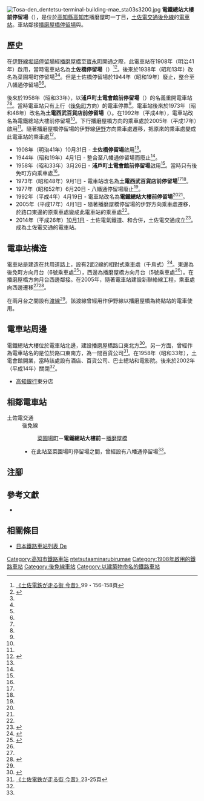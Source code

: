 {{Infobox station
|公司色 = #3399cc
|站名 = 電鐵總站大樓前
|圖片 = Tosa-den dentetsu-terminal-building-mae sta02n3872.jpg
|圖片說明 = 後免町方向月台上設有電車停靠中
|日文原名 = デンテツターミナルビル前
|平假名 = デンテツターミナルビルまえ
|羅馬拼音 = Dentetsu Terminal Building-mae
|副站名 = 
|所在地 = {{JPN}}[[高知縣|高知縣]][[高知市|高知市]]播磨屋町一丁目
|座標 = {{coord|33|33|33.98|N|133|32|38.63|E|type:railwaystation_region:JP-24|display=inline,title}}
|車站構造 = [[地面車站|地面車站]]
|月台配置 = 2面2線
|啟用年月日 = 1908年（明治41年）10月31日*
|廢站年月日 = 
|乘客人數 = 
|上下車人次 = 
|統計年度 = 
|轉車 = [[播磨屋橋停留場|播磨屋橋停留場]]（[[棧橋線|棧橋線]]）
|全寬備註 = * 在1944年一度廢止，於1958年再次啟用
|adjacent = {{Adjacent stations|system=土佐電交通|line=後免線|left=菜園場町|right=播磨屋橋|note-left=0.5km|note-mid=距離[[後免町站|後免町]]10.8km|note-right=0.1km}}
}}
[[File:Tosa-den_dentetsu-terminal-building-mae_sta03s3200.jpg|thumb]]
'''電鐵總站大樓前停留場'''（{{jpn|j=デンテツターミナルビル前停留場|hg=デンテツターミナルビルまえていりゅうじょう|rm=Dentetsutāminarubiru mae teiryūjō|f=y}}），是位於[[高知縣|高知縣]][[高知市|高知市]]播磨屋町一丁目，[[土佐電交通|土佐電交通]][[後免線|後免線]]的[[電車站|電車站]]。車站鄰接[[播磨屋橋停留場|播磨屋橋停留場]]與{{Translink|ja|はりまや交差点|播磨屋橋路口}}。

== 歷史 ==
在[[伊野線|伊野線]][[堀詰停留場|堀詰停留場]]經[[播磨屋橋停留場|播磨屋橋]]至[[寶永町停留場|寶永町]]開通之際，此電車站在1908年（明治41年）啟用，當時電車站名為'''土佐橋停留場'''（{{jpn|j=土佐橋停留場|hg=とさばしていりゅうじょう}}）<ref name=konjaku2>[[#konjaku|《土佐電鉄が走る街 今昔》]]99・156-158頁</ref><ref name=chizu60>{{Cite book|author=[[今尾惠介|今尾惠介]]（監修） |title={{Translink|ja|日本鉄道旅行地図帳|日本鐵道旅行地圖帳}} |publisher=[[新潮社|新潮社]] |volume=11 中国四国 |year=2009 |isbn=978-4-10-790029-6 |page=60|language=ja}}</ref>。後來於1938年（昭和13年）改名為菜園場町停留場<ref name=konjaku2/><ref name=chizu60/>。但是土佐橋停留場於1944年（昭和19年）廢止，整合至八幡通停留場<ref name=chizu60/><ref name=konjaku2/>。

後來於1958年（昭和33年），以'''浦戶町土電會館前停留場'''（{{jpn|j=浦戸町土電会館前停留場|hg=うらどまちとでんかいかんまえていりゅうじょう}}）的名義重開電車站<ref name=chizu60/><ref name=konjaku2/>。當時電車站只有上行（[[後免町站|後免町]]方向）的電車停靠<ref name=konjaku2/>。電車站後來於1973年（昭和48年）改名為'''土電西武百貨店前停留場'''（{{jpn|j=とでん西武百貨店前停留場|hg=とでんせいぶひゃっかてんまえていりゅうじょう}}）。在1992年（平成4年），電車站改名為電鐵總站大樓前停留場<ref name=chizu60/>。下行播磨屋橋方向的乘車處於2005年（平成17年）啟用<ref name=konjaku2/>。隨著播磨屋橋停留場的伊野線[[伊野停留場|伊野]]方向乘車處遷移，把原來的乘車處變成此電車站的乘車處<ref name=hattori>{{Cite book|author=服部重敬（編著） |title=路面電車新時代 LRTへの軌跡 |year=2006 |publisher={{Translink|ja|山海堂 (出版社)|山海堂 (出版社)|山海堂}} |isbn=4-381-01816-8 |page=296・306頁|language=ja}}</ref>。

* 1908年（明治41年）10月31日 - {{Translink|ja|土佐電気鉄道|土佐電氣鐵道}}'''土佐橋停留場'''啟用<ref name=chizu60/>。
* 1944年（昭和19年）4月1日 - 整合至八幡通停留場而廢止<ref name=chizu60/>。
* 1958年（昭和33年）3月26日 - '''浦戶町土電會館前停留場'''啟用<ref name=chizu60/>。當時只有後免町方向乘車處<ref name=konjaku2/>。
* 1973年（昭和48年）9月1日 - 電車站改名為'''土電西武百貨店前停留場'''<ref name=chizu60/><ref name=konjaku2/>。
* 1977年（昭和52年）6月20日 - 八幡通停留場廢止<ref name=chizu60/>。
* 1992年（平成4年）4月19日 - 電車站改名為'''電鐵總站大樓前停留場'''<ref name=chizu60/><ref name=hattori/>。
* 2005年（平成17年）4月1日 - 隨著播磨屋橋停留場的伊野方向乘車處遷移，於路口東邊的原乘車處變成此電車站的乘車處<ref name=hattori/>。
* 2014年（平成26年）[[10月1日|10月1日]] - 土佐電氣鐵道、{{Translink|ja|高知県交通|高知縣交通}}和{{Translink|ja|土佐電ドリームサービス|土佐電Dream Service}}合併，土佐電交通成立<ref>{{Cite news |title=とさでん交通：「再出発」 「便利な市民の足に」高知で設立式 新デザインの車両披露 |newspaper=[[毎日新聞|毎日新聞]] |date=2014-10-02 |author=上野宏人 |publisher=毎日新聞社|language=ja}}</ref>。成為土佐電交通的電車站。

== 電車站構造 ==
電車站是建造在共用道路上，設有2面2線的相對式乘車處（千鳥式）<ref name=line>{{Cite book|author=川島令三 |authorlink=川島令三 |title=四国・九州ライン 全線・全駅・全配線 |year=2013 |publisher=[[講談社|講談社]] |series=【図説】 日本の鉄道 |isbn=978-4-06-295161-6 |volume=第2巻 四国西部エリア |pages=38・92頁|language=ja}}</ref>。東邊為後免町方向月台（6號乘車處<ref name="platNum">{{Cite web |url=http://www.tosaden.co.jp/train/annai.php |title=電車のご利用方法 |accessdate=2017-06-09 |date=2015-07-15 |publisher=とさでん交通|language=ja}}</ref>），西邊為播磨屋橋方向月台（5號乘車處<ref name="platNum" />）。在播磨屋橋方向月台西邊鄰接{{Translink|ja|はりまや交差点|播磨屋橋路口}}。在2005年，隨著電車站建設新聯絡線工程，乘車處向西邊遷移<ref name=hattori/><ref name=jijo>{{Cite book|author=川島令三 |title={{Translink|ja|全国鉄道事情大研究|全國鐵道事情大研究}} |year=2007 |publisher={{Translink|ja|草思社}} |isbn=978-4-7942-1615-1 |volume=四國篇 |page=292|language=ja}}</ref>。

在兩月台之間設有[[渡線|渡線]]<ref name=line/>。該渡線曾經用作伊野線以播磨屋橋為終點站的電車使用。
{{車站配線圖|image=Tosa-den Harimayabashi station track map.svg
|title = 電鐵總站大樓前停留場附近的配線略圖
|width=180px
|left = [[伊野線|伊野線]]<br/>[[伊野停留場|伊野]]方向
|right = [[後免線|後免線]]<br/>[[後免町站|後免町]]方向
|up = [[棧橋線|棧橋線]]（站前線） [[高知站|高知站前]]方向
|down = 棧橋線 [[棧橋通五丁目停留場|棧橋通五丁目]]方向
|source = 服部重敬 編著《路面電車新時代》山海堂，2006年，295頁
|note = <small>H : [[播磨屋橋停留場|播磨屋橋停留場]]、D :電鐵總站大樓前停留場</small>
|legend = mono}}

== 電車站周邊 ==
{{See also|播磨屋橋停留場|播磨屋橋}}
電鐵總站大樓位於電車站北邊，建設播磨屋橋路口東北方<ref>{{Cite web |url=http://www.tosaden.co.jp/service/fudousan/dentetsu-terminal.php |title=デンテツ・ターミナルビル |accessdate=2017-06-09 |date=2017-05-16 |publisher=とさでん交通|language=ja}}</ref>。另一方面，曾經作為電車站名的{{Translink|ja|とでん西武|土電西武}}是位於路口東南方，為一間百貨公司<ref name=konjaku>[[#konjaku|《土佐電鉄が走る街 今昔》]]23-25頁</ref>。在1958年（昭和33年），土電會館開業，當時該處設有酒店、百貨公司、巴士總站和電影院。後來於2002年（平成14年）關閉<ref name=konjaku/>。
* [[高知銀行|高知銀行]]東分店

== 相鄰電車站 ==
; 土佐電交通
: 後免線
:: [[菜園場町停留場|菜園場町]]－'''電鐵總站大樓前'''－[[播磨屋橋停留場|播磨屋橋]]
:* 在此站至菜園場町停留場之間，曾經設有八幡通停留場<ref name=chizu60/>。

== 注腳 ==
{{Reflist}}
== 參考文獻 ==
* {{Cite book|author=土佐電鉄の電車とまちを愛する会 |title=土佐電鉄が走る街 今昔 |year=2006 |publisher=[[JTB出版|JTB出版]] |series=JTB Can Books |isbn=4-533-06411-6|language=ja |ref=konjaku}}
== 相關條目 ==
{{Commonscat|Dentetsu-Tāminarubiru-mae Station}}
* [[日本鐵路車站列表_De|日本鐵路車站列表 De]]
{{後免線}}
{{DEFAULTSORT:Dentetsu Terminal Building-mae}}
[[Category:高知市鐵路車站|Category:高知市鐵路車站]]
[[Category:日本鐵路車站_De|ntetsutaaminarubirumae]]
[[Category:1908年啟用的鐵路車站|Category:1908年啟用的鐵路車站]]
[[Category:後免線車站|Category:後免線車站]]
[[Category:以建築物命名的鐵路車站|Category:以建築物命名的鐵路車站]]